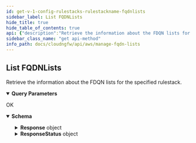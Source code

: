 ```yaml
---
id: get-v-1-config-rulestacks-rulestackname-fqdnlists
sidebar_label: List FQDNLists
hide_title: true
hide_table_of_contents: true
api: {"description":"Retrieve the information about the FDQN lists for the specified rulestack. \n","operationId":"get-v1-config-rulestacks-rulestackname-fqdnlists","parameters":[{"description":"If the number of FQDNs available for retrieval exceeds the maximum you requested, NGFW returns a NextToken value in response. To retrieve the next batch of FQDN list, use this token in your next request.\n","in":"query","name":"nexttoken","required":false,"schema":{"title":"Nexttoken","type":"string"}},{"description":"FQDN candidate.\n","in":"query","name":"candidate","required":false,"schema":{"default":true,"title":"Candidate","type":"boolean"}},{"description":"FQDNs in run state.\n","in":"query","name":"running","required":false,"schema":{"default":false,"title":"Running","type":"boolean"}},{"description":"Uncommitted FQDN lists.\n","in":"query","name":"uncommitted","required":false,"schema":{"default":false,"title":"Uncommitted","type":"boolean"}},{"description":"The maximum number of FQDNs that you want NGFW to return for this request.\n","in":"query","name":"maxresults","required":false,"schema":{"default":1024,"maximum":1024,"minimum":1,"title":"Maxresults","type":"integer"}},{"description":"Retrieve FQDN information.\n","in":"query","name":"describe","required":false,"schema":{"default":false,"title":"Describe","type":"boolean"}}],"responses":{"200":{"content":{"application/json":{"schema":{"additionalProperties":false,"properties":{"Response":{"additionalProperties":false,"properties":{"FqdnListCandidate":{"description":"FQDN list candidate.\n","items":{"type":"string"},"title":"Fqdnlistcandidate","type":"array"},"FqdnListRunning":{"description":"FQDN lists on run state.\n","items":{"type":"string"},"title":"Fqdnlistrunning","type":"array"},"FqdnListUncommitted":{"description":"Uncommitted FQDN lists.\n","items":{"additionalProperties":false,"properties":{"Name":{"description":"Name of the FQDN list.\n","maxLength":128,"minLength":1,"pattern":"^[a-zA-Z0-9-]+$","title":"Name","type":"string"},"operation":{"description":"FQDN list operation.\n","title":"Operation","type":"string"}},"required":["Name","operation"],"title":"UncommittedFqdnListDetails","type":"object"},"title":"Fqdnlistuncommitted","type":"array"},"NextToken":{"description":"If the number of FQDN lists available for retrieval exceeds the maximum you requested, NGFW returns a NextToken value in response. To retrieve the next batch of FQDN list, use this token in your next request.\n","title":"Nexttoken","type":"string"},"RuleStackName":{"description":"Name of the rulestack.\n","title":"Rulestackname","type":"string"}},"title":"ResponseData","type":"object"},"ResponseStatus":{"additionalProperties":false,"properties":{"ErrorCode":{"default":0,"description":"Default value of a successful response is 0. Any other number indicates an error code.  \n\n400—HTTP bad request\n* InvalidRequestException—Operation failed due to invalid request. For example, unsupported parameter name or value in the request.\n* ResourceNotFoundException—Unable to locate a resource using the parameters you provided.\n* ThrottlingException—Operation failed due to throttling limitations.\n\n500—Bad request \n* InternalServerError—Your request is valid but Cloud NGFW could not perform the operation due to a system issue.\n","title":"Errorcode","type":"integer"},"Reason":{"description":"The error description. \n","title":"Reason","type":"string"}},"title":"Result","type":"object"}},"title":"ListFqdnListResponse","type":"object"}}},"description":"OK"}},"tags":["ManageFQDNLists"],"method":"get","path":"/v1/config/rulestacks/{rulestackname}/fqdnlists","servers":[{"url":"https://api.us-east-1.aws.cloudngfw.paloaltonetworks.com"}],"info":{"contact":{},"description":"Address objects with type Fully Qualified Domain Name (FQDN). An FQDN object provides further ease of use because DNS provides the FQDN resolution to the IP addresses instead of you needing to know the IP addresses and manually updating them every time the FQDN resolves to a new IP address.\n\nThese are the following formats for FQDN.  \n\n- Host names are composed of a sequence of labels concatenated with dots\n- Each label must be from 1 to 63 characters long\n- The entire host name, including the delimiting dots, has a maximum of 253 ASCII characters\n- DNS names can contain only alphabetical characters (A-Z), numeric characters (0-9), minus sign (-), and period (.)  \n\nFor more information, see [FQDN formats](https://en.wikipedia.org/wiki/Hostname).\n","title":"Manage FQDN Lists","version":"1.0.0"},"postman":{"name":"List FQDNLists","description":{"content":"Retrieve the information about the FDQN lists for the specified rulestack. \n","type":"text/plain"},"url":{"path":["v1","config","rulestacks",":rulestackname","fqdnlists"],"host":["{{baseUrl}}"],"query":[{"disabled":false,"description":{"content":"If the number of FQDNs available for retrieval exceeds the maximum you requested, NGFW returns a NextToken value in response. To retrieve the next batch of FQDN list, use this token in your next request.\n","type":"text/plain"},"key":"nexttoken","value":""},{"disabled":false,"description":{"content":"FQDN candidate.\n","type":"text/plain"},"key":"candidate","value":""},{"disabled":false,"description":{"content":"FQDNs in run state.\n","type":"text/plain"},"key":"running","value":""},{"disabled":false,"description":{"content":"Uncommitted FQDN lists.\n","type":"text/plain"},"key":"uncommitted","value":""},{"disabled":false,"description":{"content":"The maximum number of FQDNs that you want NGFW to return for this request.\n","type":"text/plain"},"key":"maxresults","value":""},{"disabled":false,"description":{"content":"Retrieve FQDN information.\n","type":"text/plain"},"key":"describe","value":""}],"variable":[]},"header":[{"key":"Accept","value":"application/json"}],"method":"GET"}}
sidebar_class_name: "get api-method"
info_path: docs/cloudngfw/api/aws/manage-fqdn-lists
---
```



## List FQDNLists



Retrieve the information about the FDQN lists for the specified rulestack. 


<details style={{"marginBottom":"1rem"}} data-collapsed={false} open={true}><summary style={{}}><strong>Query Parameters</strong></summary><div><ul><ParamsItem className={"paramsItem"} param={{"description":"If the number of FQDNs available for retrieval exceeds the maximum you requested, NGFW returns a NextToken value in response. To retrieve the next batch of FQDN list, use this token in your next request.\n","in":"query","name":"nexttoken","required":false,"schema":{"title":"Nexttoken","type":"string"}}}></ParamsItem><ParamsItem className={"paramsItem"} param={{"description":"FQDN candidate.\n","in":"query","name":"candidate","required":false,"schema":{"default":true,"title":"Candidate","type":"boolean"}}}></ParamsItem><ParamsItem className={"paramsItem"} param={{"description":"FQDNs in run state.\n","in":"query","name":"running","required":false,"schema":{"default":false,"title":"Running","type":"boolean"}}}></ParamsItem><ParamsItem className={"paramsItem"} param={{"description":"Uncommitted FQDN lists.\n","in":"query","name":"uncommitted","required":false,"schema":{"default":false,"title":"Uncommitted","type":"boolean"}}}></ParamsItem><ParamsItem className={"paramsItem"} param={{"description":"The maximum number of FQDNs that you want NGFW to return for this request.\n","in":"query","name":"maxresults","required":false,"schema":{"default":1024,"maximum":1024,"minimum":1,"title":"Maxresults","type":"integer"}}}></ParamsItem><ParamsItem className={"paramsItem"} param={{"description":"Retrieve FQDN information.\n","in":"query","name":"describe","required":false,"schema":{"default":false,"title":"Describe","type":"boolean"}}}></ParamsItem></ul></div></details><div><ApiTabs><TabItem label={"200"} value={"200"}><div>

OK

</div><div><details style={{}} data-collapsed={false} open={true}><summary style={{"textAlign":"left"}}><strong>Schema</strong></summary><div style={{"textAlign":"left","marginLeft":"1rem"}}></div><ul style={{"marginLeft":"1rem"}}><SchemaItem collapsible={true} className={"schemaItem"}><details style={{}}><summary style={{}}><strong>Response</strong><span style={{"opacity":"0.6"}}> object</span></summary><div style={{"marginLeft":"1rem"}}><SchemaItem collapsible={false} name={"FqdnListCandidate"} required={false} schemaDescription={"FQDN list candidate.\n"} schemaName={"string[]"} qualifierMessage={undefined}></SchemaItem><SchemaItem collapsible={false} name={"FqdnListRunning"} required={false} schemaDescription={"FQDN lists on run state.\n"} schemaName={"string[]"} qualifierMessage={undefined}></SchemaItem><SchemaItem collapsible={true} className={"schemaItem"}><details style={{}}><summary style={{}}><strong>FqdnListUncommitted</strong><span style={{"opacity":"0.6"}}> object[]</span></summary><div style={{"marginLeft":"1rem"}}><div style={{"marginTop":".5rem","marginBottom":".5rem"}}>

Uncommitted FQDN lists.


</div><SchemaItem collapsible={false} name={"Name"} required={true} schemaDescription={"Name of the FQDN list.\n"} schemaName={"Name"} qualifierMessage={"**Possible values:** 1 ≤ length ≤ 128, Value must match regular expression `^[a-zA-Z0-9-]+$`"}></SchemaItem><SchemaItem collapsible={false} name={"operation"} required={true} schemaDescription={"FQDN list operation.\n"} schemaName={"Operation"} qualifierMessage={undefined}></SchemaItem></div></details></SchemaItem><SchemaItem collapsible={false} name={"NextToken"} required={false} schemaDescription={"If the number of FQDN lists available for retrieval exceeds the maximum you requested, NGFW returns a NextToken value in response. To retrieve the next batch of FQDN list, use this token in your next request.\n"} schemaName={"Nexttoken"} qualifierMessage={undefined}></SchemaItem><SchemaItem collapsible={false} name={"RuleStackName"} required={false} schemaDescription={"Name of the rulestack.\n"} schemaName={"Rulestackname"} qualifierMessage={undefined}></SchemaItem></div></details></SchemaItem><SchemaItem collapsible={true} className={"schemaItem"}><details style={{}}><summary style={{}}><strong>ResponseStatus</strong><span style={{"opacity":"0.6"}}> object</span></summary><div style={{"marginLeft":"1rem"}}><SchemaItem collapsible={false} name={"ErrorCode"} required={false} schemaDescription={"Default value of a successful response is 0. Any other number indicates an error code.  \n\n400—HTTP bad request\n* InvalidRequestException—Operation failed due to invalid request. For example, unsupported parameter name or value in the request.\n* ResourceNotFoundException—Unable to locate a resource using the parameters you provided.\n* ThrottlingException—Operation failed due to throttling limitations.\n\n500—Bad request \n* InternalServerError—Your request is valid but Cloud NGFW could not perform the operation due to a system issue.\n"} schemaName={"Errorcode"} qualifierMessage={undefined}></SchemaItem><SchemaItem collapsible={false} name={"Reason"} required={false} schemaDescription={"The error description. \n"} schemaName={"Reason"} qualifierMessage={undefined}></SchemaItem></div></details></SchemaItem></ul></details></div></TabItem></ApiTabs></div>
      